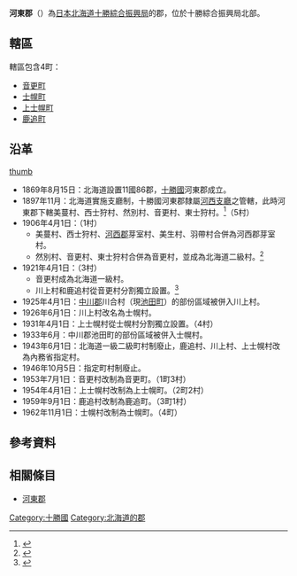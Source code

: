 {{日本郡
| 郡=河東郡
| 日文原名=河東郡
| 平假名=かとうぐん
| 羅馬字拼音=Katō-gun
| 都道府縣=北海道
| 支廳=十勝綜合振興局
| 町=4
| 村=
| 經度=
| 緯度=
| 地圖=[[File:Kato_District_in_Tokachi_Subprefecture.gif|250px]]
}}
'''河東郡'''（{{jpn|j=河東郡|hg=かとうぐん|rm=Katō gun|f=y}}）為[[日本|日本]][[北海道|北海道]][[十勝綜合振興局|十勝綜合振興局]]的郡，位於十勝綜合振興局北部。

==轄區==
轄區包含4町：
*[[音更町|音更町]]
*[[士幌町|士幌町]]
*[[上士幌町|上士幌町]]
*[[鹿追町|鹿追町]]

==沿革==
[[image:Kasai-shicho.png|thumb]]
*1869年8月15日：北海道設置11國86郡，[[十勝國|十勝國]]河東郡成立。
*1897年11月：北海道實施支廳制，十勝國河東郡隸屬[[河西支廳|河西支廳]]之管轄，此時河東郡下轄美蔓村、西士狩村、然別村、音更村、東士狩村。<ref>{{Cite web|url=http://homepage1.nifty.com/ishato/tiri/sityoson/01hokkai/01_hokkai21.htm#tokati |title=市町村的變遷 - 北海道［道東・道北］ |publisher=ISSIE |accessdate=2008年7月13日 |language=ja |deadurl=yes |archiveurl=https://web.archive.org/web/20091001194212/http://homepage1.nifty.com/ishato/tiri/sityoson/01hokkai/01_hokkai21.htm |archivedate=2009年10月1日 }}</ref>（5村）
*1906年4月1日：（1村）
**美蔓村、西士狩村、[[河西郡|河西郡]]芽室村、美生村、羽帶村合併為河西郡芽室村。
**然別村、音更村、東士狩村合併為音更村，並成為北海道二級村。<ref name="brief">{{Cite web| publisher=音更町公所| url=http://www.town.otofuke.hokkaido.jp/gaiyou/enkaku.html| title=町名的由來| accessdate=2007年3月20日| language=ja| deadurl=yes| archiveurl=https://web.archive.org/web/20081012040136/http://www.town.otofuke.hokkaido.jp/gaiyou/enkaku.html| archivedate=2008年10月12日}}</ref>
*1921年4月1日：（3村）
**音更村成為北海道一級村。
**川上村和鹿追村從音更村分割獨立設置。<ref>{{cite web| publisher=鹿追町官方網頁| url=http://www.town.shikaoi.hokkaido.jp/town/history/index_2.html| title=歷史| accessdate=2008年7月21日| language=ja}}{{dead link|date=2018年1月 |bot=InternetArchiveBot |fix-attempted=yes }}</ref>
*1925年4月1日：[[中川郡_(十勝支廳)|中川郡]]川合村（現[[池田町_(北海道)|池田町]]）的部份區域被併入川上村。
*1926年6月1日：川上村改名為士幌村。
*1931年4月1日：上士幌村從士幌村分割獨立設置。（4村）
*1933年6月：中川郡池田町的部份區域被併入士幌村。
*1943年6月1日：北海道一級二級町村制廢止，鹿追村、川上村、上士幌村改為內務省指定村。
*1946年10月5日：指定町村制廢止。
*1953年7月1日：音更村改制為音更町。（1町3村）
*1954年4月1日：上士幌村改制為上士幌町。（2町2村）
*1959年9月1日：鹿追村改制為鹿追町。（3町1村）
*1962年11月1日：士幌村改制為士幌町。（4町）

==參考資料==
{{Reflist}}

== 相關條目 ==
* [[河東郡|河東郡]]

{{十勝綜合振興局}}
{{十胜国的郡}}

[[Category:十勝國|Category:十勝國]]
[[Category:北海道的郡|Category:北海道的郡]]